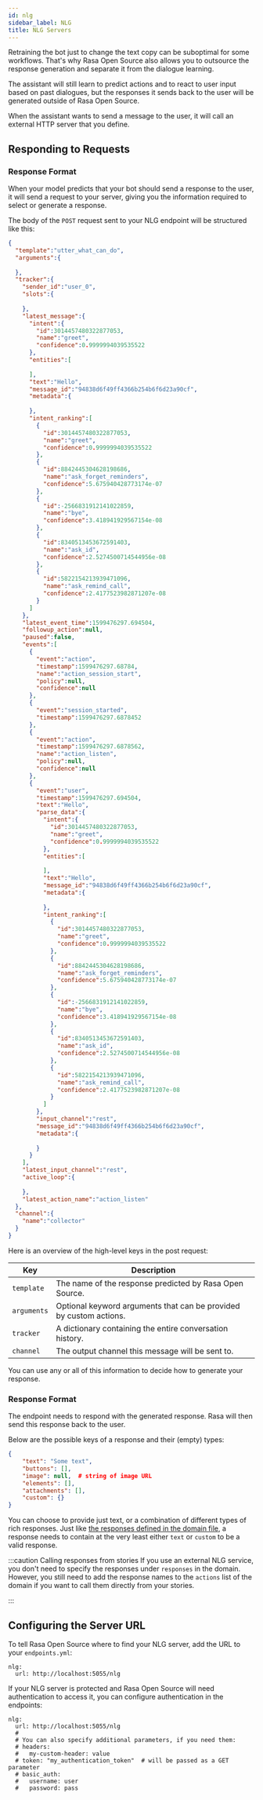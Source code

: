 ```yaml
---
id: nlg
sidebar_label: NLG
title: NLG Servers
---
```


Retraining the bot just to change the text copy can be suboptimal for
some workflows. That's why Rasa Open Source also allows you to outsource the
response generation and separate it from the dialogue learning.

The assistant will still learn to predict actions and to react to user input
based on past dialogues, but the responses it sends back to the user
will be generated outside of Rasa Open Source.

When the assistant wants to send a message to the user, it will call an
external HTTP server that you define.

## Responding to Requests

### Response Format

When your model predicts that your bot should send a response to the user,
it will send a request to your server, giving you the information
required to select or generate a response.

The body of the `POST` request sent to your NLG endpoint will be structured
like this:

```json
{
  "template":"utter_what_can_do",
  "arguments":{
    
  },
  "tracker":{
    "sender_id":"user_0",
    "slots":{
      
    },
    "latest_message":{
      "intent":{
        "id":3014457480322877053,
        "name":"greet",
        "confidence":0.9999994039535522
      },
      "entities":[
        
      ],
      "text":"Hello",
      "message_id":"94838d6f49ff4366b254b6f6d23a90cf",
      "metadata":{
        
      },
      "intent_ranking":[
        {
          "id":3014457480322877053,
          "name":"greet",
          "confidence":0.9999994039535522
        },
        {
          "id":8842445304628198686,
          "name":"ask_forget_reminders",
          "confidence":5.675940428773174e-07
        },
        {
          "id":-2566831912141022859,
          "name":"bye",
          "confidence":3.418941929567154e-08
        },
        {
          "id":8340513453672591403,
          "name":"ask_id",
          "confidence":2.5274500714544956e-08
        },
        {
          "id":5822154213939471096,
          "name":"ask_remind_call",
          "confidence":2.4177523982871207e-08
        }
      ]
    },
    "latest_event_time":1599476297.694504,
    "followup_action":null,
    "paused":false,
    "events":[
      {
        "event":"action",
        "timestamp":1599476297.68784,
        "name":"action_session_start",
        "policy":null,
        "confidence":null
      },
      {
        "event":"session_started",
        "timestamp":1599476297.6878452
      },
      {
        "event":"action",
        "timestamp":1599476297.6878562,
        "name":"action_listen",
        "policy":null,
        "confidence":null
      },
      {
        "event":"user",
        "timestamp":1599476297.694504,
        "text":"Hello",
        "parse_data":{
          "intent":{
            "id":3014457480322877053,
            "name":"greet",
            "confidence":0.9999994039535522
          },
          "entities":[
            
          ],
          "text":"Hello",
          "message_id":"94838d6f49ff4366b254b6f6d23a90cf",
          "metadata":{
            
          },
          "intent_ranking":[
            {
              "id":3014457480322877053,
              "name":"greet",
              "confidence":0.9999994039535522
            },
            {
              "id":8842445304628198686,
              "name":"ask_forget_reminders",
              "confidence":5.675940428773174e-07
            },
            {
              "id":-2566831912141022859,
              "name":"bye",
              "confidence":3.418941929567154e-08
            },
            {
              "id":8340513453672591403,
              "name":"ask_id",
              "confidence":2.5274500714544956e-08
            },
            {
              "id":5822154213939471096,
              "name":"ask_remind_call",
              "confidence":2.4177523982871207e-08
            }
          ]
        },
        "input_channel":"rest",
        "message_id":"94838d6f49ff4366b254b6f6d23a90cf",
        "metadata":{
          
        }
      }
    ],
    "latest_input_channel":"rest",
    "active_loop":{
      
    },
    "latest_action_name":"action_listen"
  },
  "channel":{
    "name":"collector"
  }
}
```

Here is an overview of the high-level keys in the post request: 

Key | Description
---|---
`template` | The name of the response predicted by Rasa Open Source.
`arguments` | Optional keyword arguments that can be provided by custom actions.
`tracker` | A dictionary containing the entire conversation history.
`channel` | The output channel this message will be sent to.

You can use any or all of this information to decide
how to generate your response.

### Response Format

The endpoint needs to respond with the generated response. 
Rasa will then send this response back to the user.

Below are the possible keys of a response and their (empty) types: 

```json
{
    "text": "Some text",
    "buttons": [],
    "image": null,  # string of image URL
    "elements": [],
    "attachments": [], 
    "custom": {}
}
```

You can choose to provide just text, or a combination of different types of rich responses. 
Just like [the responses defined in the domain file](./responses.mdx), a response needs to contain at the very least
either `text` or `custom` to be a valid response. 

:::caution Calling responses from stories
If you use an external NLG service, you don't need to specify the
responses under `responses` in the domain. However, you still need to add the response names
to the `actions` list of the domain if you want to call them directly from
your stories.

:::


## Configuring the Server URL

To tell Rasa Open Source where to find your NLG server, add the URL to your `endpoints.yml`: 

```yaml-rasa title="endpoints.yml"
nlg:
  url: http://localhost:5055/nlg
```

If your NLG server is protected and Rasa Open Source will need authentication to
access it, you can configure authentication in the endpoints:

```yaml-rasa title="endpoints.yml"
nlg:
  url: http://localhost:5055/nlg
  # 
  # You can also specify additional parameters, if you need them:
  # headers:
  #   my-custom-header: value
  # token: "my_authentication_token"  # will be passed as a GET parameter
  # basic_auth:
  #   username: user
  #   password: pass
```